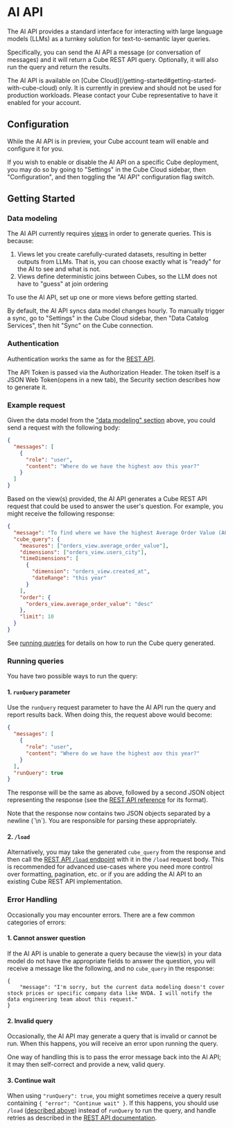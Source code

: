 # AI API

The AI API provides a standard interface for interacting with large language models (LLMs) as a turnkey solution for text-to-semantic layer queries.

Specifically, you can send the AI API a message (or conversation of messages) and it will return a Cube REST API query. Optionally, it will also run the query and return the results.

<WarningBox>
  The AI API is available on [Cube
  Cloud](/getting-started#getting-started-with-cube-cloud) only. It is currently
  in preview and should not be used for production workloads. Please contact
  your Cube representative to have it enabled for your account.
</WarningBox>

## Configuration

While the AI API is in preview, your Cube account team will enable and configure it for you.

If you wish to enable or disable the AI API on a specific Cube deployment, you may do so by going to "Settings" in the Cube Cloud sidebar, then "Configuration", and then toggling the "AI API" configuration flag switch.

## Getting Started

### Data modeling

The AI API currently requires [views](/reference/data-model/view) in order to generate queries. This is because:

1. Views let you create carefully-curated datasets, resulting in better outputs from LLMs. That is, you can choose exactly what is "ready" for the AI to see and what is not.
2. Views define deterministic joins between Cubes, so the LLM does not have to "guess" at join ordering

To use the AI API, set up one or more views before getting started.

<InfoBox>
  By default, the AI API syncs data model changes hourly. To manually trigger a
  sync, go to "Settings" in the Cube Cloud sidebar, then "Data Catalog
  Services", then hit "Sync" on the Cube connection.
</InfoBox>

### Authentication

Authentication works the same as for the [REST API](/product/apis-integrations/rest-api#authentication).

The API Token is passed via the Authorization Header. The token itself is a JSON Web Token(opens in a new tab), the Security section describes how to generate it.

### Example request

Given the data model from the ["data modeling" section](#data-modeling) above, you could send a request with the following body:

```json
{
  "messages": [
    {
      "role": "user",
      "content": "Where do we have the highest aov this year?"
    }
  ]
}
```

Based on the view(s) provided, the AI API generates a Cube REST API request that could be used to answer the user's question. For example, you might receive the following response:

```json
{
  "message": "To find where we have the highest Average Order Value (AOV) this year, we can analyze the data by comparing the AOV across different dimensions such as cities or states.",
  "cube_query": {
    "measures": ["orders_view.average_order_value"],
    "dimensions": ["orders_view.users_city"],
    "timeDimensions": [
      {
        "dimension": "orders_view.created_at",
        "dateRange": "this year"
      }
    ],
    "order": {
      "orders_view.average_order_value": "desc"
    },
    "limit": 10
  }
}
```

See [running queries](#running-queries) for details on how to run the Cube query generated.

### Running queries

You have two possible ways to run the query:

#### 1. `runQuery` parameter

Use the `runQuery` request parameter to have the AI API run the query and report results back. When doing this, the request above would become:

```json
{
  "messages": [
    {
      "role": "user",
      "content": "Where do we have the highest aov this year?"
    }
  ],
  "runQuery": true
}
```

The response will be the same as above, followed by a second JSON object representing the response (see the [REST API reference](/reference/rest-api#v1load) for its format).

<InfoBox>
  Note that the response now contains two JSON objects separated by a newline
  (`\n`). You are responsible for parsing these appropriately.
</InfoBox>

#### 2. `/load`

Alternatively, you may take the generated `cube_query` from the response and then call the [REST API `/load` endpoint](/reference/rest-api#v1load) with it in the `/load` request body. This is recommended for advanced use-cases where you need more control over formatting, pagination, etc. or if you are adding the AI API to an existing Cube REST API implementation.

### Error Handling

Occasionally you may encounter errors. There are a few common categories of errors:

#### 1. Cannot answer question

If the AI API is unable to generate a query because the view(s) in your data model do not have the appropriate fields to answer the question, you will receive a message like the following, and no `cube_query` in the response:

```
{
    "message": "I'm sorry, but the current data modeling doesn't cover stock prices or specific company data like NVDA. I will notify the data engineering team about this request."
}
```

#### 2. Invalid query

Occasionally, the AI API may generate a query that is invalid or cannot be run. When this happens, you will receive an error upon running the query.

One way of handling this is to pass the error message back into the AI API; it may then self-correct and provide a new, valid query.

#### 3. Continue wait

When using `"runQuery": true`, you might sometimes receive a query result containing `{ "error": "Continue wait" }`. If this happens, you should use `/load` ([described above](#2-load)) instead of `runQuery` to run the query, and handle retries as described in the [REST API documentation](/product/apis-integrations/rest-api#continue-wait).
